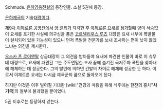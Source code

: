 Schmude. [[은하영웅전설]]의 등장인물. 소설 5권에 등장.

[[은하제국]]의 기술[[대령]]이다.

[[제9차 이제르론 공방전]]에서 [[양 웬리]]가 퇴각한 후 [[이제르론 요새]]를 [[점거]]할때 양이 서슴없이 요새를 포기한 사실에 의구심을 품은 [[코르넬리우스 루츠]] 대장은 요새 내부에 폭발물이 설치되어 있을 가능성이 있으니 먼저 폭발물 전문가를 보내 조사하는 편이 낫지 않겠느냐는 의견을 제시한다.

[[오스카 폰 로이엔탈]] 상급대장이 그 의견을 받아들여 요새에 파견한 인물이 바로 이 슈무데 대령으로, 요새에 파견된 그는 주도면밀한 조사 끝에 숨겨진 극저주파 폭탄을 찾아내에 해체하는 데 성공한다. 그의 발언에 의하면 간발의 차이로 해체에 성공한 듯 하다. 이로서 이제르론 요새는 다시금 제국군의 품으로 돌아오게 된다. 

하지만 이것은 이후 벌어질 거대한 [wiki:"건강과 미용을 위해 식후에는 한잔의 홍차"'''사기극''']의 일부에 불과했을 뿐이었다.

5권 이후로는 등장하지 않는다.
